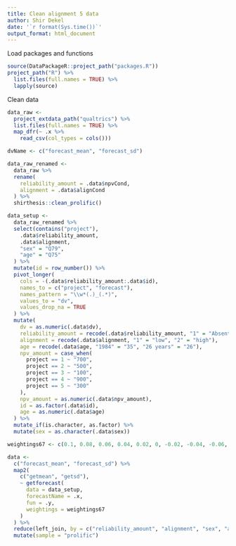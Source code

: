```yaml
---
title: Clean alignment 5 data
author: Shir Dekel
date: '`r format(Sys.time())`'
output_format: html_document
---
```


Load packages and functions

```r
source(DataPackageR::project_path("packages.R"))
project_path("R") %>%
  list.files(full.names = TRUE) %>%
  lapply(source)
```

Clean data

```r
data_raw <-
  project_extdata_path("qualtrics") %>%
  list.files(full.names = TRUE) %>%
  map_dfr(~ .x %>%
    read_csv(col_types = cols()))

dvName <- c("forecast_mean", "forecast_sd")

data_raw_renamed <-
  data_raw %>%
  rename(
    reliability_amount = .data$npvCond,
    alignment = .data$alignCond
  ) %>%
  shirthesis::clean_prolific()

data_setup <-
  data_raw_renamed %>%
  select(contains("project"),
    .data$reliability_amount,
    .data$alignment,
    "sex" = "Q79",
    "age" = "Q75"
  ) %>%
  mutate(id = row_number()) %>%
  pivot_longer(
    cols = -(.data$reliability_amount:.data$id),
    names_to = c("project", "forecast"),
    names_pattern = "\\w*(.)_(.*)",
    values_to = "dv",
    values_drop_na = TRUE
  ) %>%
  mutate(
    dv = as.numeric(.data$dv),
    reliability_amount = recode(.data$reliability_amount, "1" = "Absent", "2" = "Present"),
    alignment = recode(.data$alignment, "1" = "low", "2" = "high"),
    age = recode(.data$age, "1984" = "35", "26 years" = "26"),
    npv_amount = case_when(
      project == 1 ~ "700",
      project == 2 ~ "500",
      project == 3 ~ "100",
      project == 4 ~ "900",
      project == 5 ~ "300"
    ),
    npv_amount = as.numeric(.data$npv_amount),
    id = as.factor(.data$id),
    age = as.numeric(.data$age)
  ) %>%
  mutate_if(is.character, as.factor) %>%
  mutate(sex = as.character(.data$sex))

weightings67 <- c(0.1, 0.08, 0.06, 0.04, 0.02, 0, -0.02, -0.04, -0.06, -0.08, -0.1)

data <-
  c("forecast_mean", "forecast_sd") %>%
  map2(
    c("getmean", "getsd"),
    ~ getforecast(
      data = data_setup,
      forecastName = .x,
      fun = .y,
      weightings = weightings67
    )
  ) %>%
  reduce(left_join, by = c("reliability_amount", "alignment", "sex", "age", "id", "project", "npv_amount")) %>%
  mutate(sample = "prolific")
```


